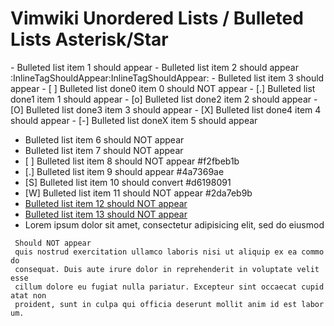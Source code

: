 = Vimwiki Unordered Lists / Bulleted Lists Asterisk/Star =

- Bulleted list item 1 should appear
- Bulleted list item 2 should appear :InlineTagShouldAppear:InlineTagShouldAppear:
- Bulleted list item 3 should appear
- [ ] Bulleted list done0 item 0 should NOT appear
- [.] Bulleted list done1 item 1 should appear
- [o] Bulleted list done2 item 2 should appear
- [O] Bulleted list done3 item 3 should appear
- [X] Bulleted list done4 item 4 should appear
- [-] Bulleted list doneX item 5 should appear
* Bulleted list item 6 should NOT appear
* Bulleted list item 7 should NOT appear
* [ ] Bulleted list item 8 should NOT appear  #f2fbeb1b
* [.] Bulleted list item 9 should appear  #4a7369ae
* [S] Bulleted list item 10 should convert  #d6198091
* [W] Bulleted list item 11 should NOT appear  #2da7eb9b
* [[file:URI|Bulleted list item 12 should NOT appear]]
* [[d|Bulleted list item 13 should NOT appear]]
* Lorem ipsum dolor sit amet, consectetur adipisicing elit, sed do eiusmod
  Should NOT appear
  quis nostrud exercitation ullamco laboris nisi ut aliquip ex ea commodo
  consequat. Duis aute irure dolor in reprehenderit in voluptate velit esse
  cillum dolore eu fugiat nulla pariatur. Excepteur sint occaecat cupidatat non
  proident, sunt in culpa qui officia deserunt mollit anim id est laborum.
